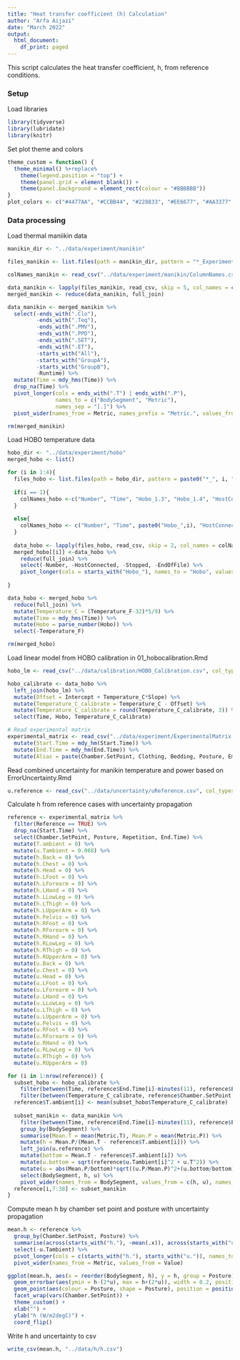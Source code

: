 ```yaml
---
title: "Heat transfer coefficient (h) Calculation"
author: "Arfa Aijazi"
date: "March 2022"
output:
  html_document:
    df_print: paged
---
```

This script calculates the heat transfer coefficient, h, from reference conditions.

### Setup
Load libraries
```r
library(tidyverse)
library(lubridate)
library(knitr)
```

Set plot theme and colors
```r
theme_custom = function() {
  theme_minimal() %+replace%
    theme(legend.position = "top") +
    theme(panel.grid = element_blank()) +
    theme(panel.background = element_rect(colour = "#BBBBBB"))
}
plot_colors <- c("#4477AA", "#CCBB44", "#228833", "#EE6677", "#AA3377", "#66CCEE")
```

### Data processing
Load thermal maniikin data
```r
manikin_dir <- "../data/experiment/manikin"

files_manikin <- list.files(path = manikin_dir, pattern = "*_Experiment.csv", full.names = TRUE)

colNames_manikin <- read_csv("../data/experiment/manikin/ColumnNames.csv", col_names = F, col_types = cols())

data_manikin <- lapply(files_manikin, read_csv, skip = 5, col_names = colNames_manikin$X1, col_types = cols())
merged_manikin <- reduce(data_manikin, full_join)

data_manikin <- merged_manikin %>%
  select(-ends_with(".Clo"), 
         -ends_with(".Teq"), 
         -ends_with(".PMV"), 
         -ends_with(".PPD"), 
         -ends_with(".SET"), 
         -ends_with(".ET"), 
         -starts_with("All"), 
         -starts_with("GroupA"), 
         -starts_with("GroupB"),
         -Runtime) %>%
  mutate(Time = mdy_hms(Time)) %>%
  drop_na(Time) %>%
  pivot_longer(cols = ends_with(".T") | ends_with(".P"),
               names_to = c("BodySegment", "Metric"),
               names_sep = "[.]") %>%
  pivot_wider(names_from = Metric, names_prefix = "Metric.", values_from = value)

rm(merged_manikin) 
```

Load HOBO temperature data
```r
hobo_dir <- "../data/experiment/hobo"
merged_hobo <- list()

for (i in 1:4){
  files_hobo <- list.files(path = hobo_dir, pattern = paste0("*_", i, ".csv"), full.names = TRUE)
  
  if(i == 1){
    colNames_hobo <-c("Number", "Time", "Hobo_1.3", "Hobo_1.4", "HostConnected", "Stopped", "EndOfFile")
  }
  
  else{
    colNames_hobo <- c("Number", "Time", paste0("Hobo_",i), "HostConnected", "Stopped", "EndOfFile")
  }
  
  data_hobo <- lapply(files_hobo, read_csv, skip = 2, col_names = colNames_hobo, col_types = cols(.default = col_double(), Time = col_character(), HostConnected = col_character(), Stopped = col_character(), EndOfFile = col_character()))
  merged_hobo[[i]] <-data_hobo %>%
    reduce(full_join) %>%
    select(-Number, -HostConnected, -Stopped, -EndOfFile) %>%
    pivot_longer(cols = starts_with("Hobo_"), names_to = "Hobo", values_to = "Temperature_F")
  
}

data_hobo <- merged_hobo %>%
  reduce(full_join) %>%
  mutate(Temperature_C = (Temperature_F-32)*5/9) %>%
  mutate(Time = mdy_hms(Time)) %>%
  mutate(Hobo = parse_number(Hobo)) %>%
  select(-Temperature_F)

rm(merged_hobo) 
```

Load linear model from HOBO calibration in 01_hobocalibration.Rmd
```r
hobo_lm <- read_csv("../data/calibration/HOBO_Calibration.csv", col_types = cols())

hobo_calibrate <- data_hobo %>%
  left_join(hobo_lm) %>%
  mutate(Offset = Intercept + Temperature_C*Slope) %>%
  mutate(Temperature_C_calibrate = Temperature_C - Offset) %>%
  mutate(Temperature_C_calibrate = round(Temperature_C_calibrate, 3)) %>%
  select(Time, Hobo, Temperature_C_calibrate)
```

```r
# Read experimental matrix
experimental_matrix <- read_csv("../data/experiment/ExperimentalMatrix.csv", col_types = cols()) %>%
  mutate(Start.Time = mdy_hm(Start.Time)) %>%
  mutate(End.Time = mdy_hm(End.Time)) %>%
  mutate(Alias = paste(Chamber.SetPoint, Clothing, Bedding, Posture, Emergency.Blanket, Bed.Type, PCS, Repetition, sep = "_"))
```

Read combined uncertainty for manikin temperature and power based on ErrorUncertainty.Rmd
```r
u.reference <- read_csv("../data/uncertainty/uReference.csv", col_types = cols())
```

Calculate h from reference cases with uncertainty propagation
```r
reference <- experimental_matrix %>%
  filter(Reference == TRUE) %>%
  drop_na(Start.Time) %>%
  select(Chamber.SetPoint, Posture, Repetition, End.Time) %>%
  mutate(T.ambient = 0) %>%
  mutate(u.Tambient = 0.068) %>%
  mutate(h.Back = 0) %>%
  mutate(h.Chest = 0) %>%
  mutate(h.Head = 0) %>%
  mutate(h.LFoot = 0) %>%
  mutate(h.LForearm = 0) %>%
  mutate(h.LHand = 0) %>%
  mutate(h.LLowLeg = 0) %>%
  mutate(h.LThigh = 0) %>%
  mutate(h.LUpperArm = 0) %>%
  mutate(h.Pelvis = 0) %>%
  mutate(h.RFoot = 0) %>%
  mutate(h.RForearm = 0) %>%
  mutate(h.RHand = 0) %>%
  mutate(h.RLowLeg = 0) %>%
  mutate(h.RThigh = 0) %>%
  mutate(h.RUpperArm = 0) %>%
  mutate(u.Back = 0) %>%
  mutate(u.Chest = 0) %>%
  mutate(u.Head = 0) %>%
  mutate(u.LFoot = 0) %>%
  mutate(u.LForearm = 0) %>%
  mutate(u.LHand = 0) %>%
  mutate(u.LLowLeg = 0) %>%
  mutate(u.LThigh = 0) %>%
  mutate(u.LUpperArm = 0) %>%
  mutate(u.Pelvis = 0) %>%
  mutate(u.RFoot = 0) %>%
  mutate(u.RForearm = 0) %>%
  mutate(u.RHand = 0) %>%
  mutate(u.RLowLeg = 0) %>%
  mutate(u.RThigh = 0) %>%
  mutate(u.RUpperArm = 0)

for (i in 1:nrow(reference)) {
  subset_hobo <- hobo_calibrate %>%
    filter(between(Time, reference$End.Time[i]-minutes(11), reference$End.Time[i]-minutes(1))) %>% # drop last 1 minute and average over the previous 10 minutes
    filter(between(Temperature_C_calibrate, reference$Chamber.SetPoint[i]-1, reference$Chamber.SetPoint[i]+1)) # drop erroneous temperature measurements (measured temperature is more than +/- 1 deg C from chamber set point)
  reference$T.ambient[i] <- mean(subset_hobo$Temperature_C_calibrate)
  
  subset_manikin <- data_manikin %>%
    filter(between(Time, reference$End.Time[i]-minutes(11), reference$End.Time[i]-minutes(1)))  %>%
    group_by(BodySegment) %>%
    summarise(Mean.T = mean(Metric.T), Mean.P = mean(Metric.P)) %>%
    mutate(h = Mean.P/(Mean.T - reference$T.ambient[i])) %>%
    left_join(u.reference) %>%
    mutate(bottom = Mean.T - reference$T.ambient[i]) %>%
    mutate(u.bottom = sqrt(reference$u.Tambient[i]^2 + u.T^2)) %>%
    mutate(u = abs(Mean.P/bottom)*sqrt((u.P/Mean.P)^2+(u.bottom/bottom)^2)) %>%
    select(BodySegment, h, u) %>%
    pivot_wider(names_from = BodySegment, values_from = c(h, u), names_sep = ".")
  reference[i,7:38] <- subset_manikin
}
```

Compute mean h by chamber set point and posture with uncertainty propagation
```r
mean.h <- reference %>%
  group_by(Chamber.SetPoint, Posture) %>%
  summarise(across(starts_with("h."), ~mean(.x)), across(starts_with("u."), ~sqrt(sum(.x^2)))) %>%
  select(-u.Tambient) %>%
  pivot_longer(cols = c(starts_with("h."), starts_with("u.")), names_to = c("Metric", "BodySegment"), names_sep = "[.]", values_to = "Value") %>%
  pivot_wider(names_from = Metric, values_from = Value)
```

```r
ggplot(mean.h, aes(x = reorder(BodySegment, h), y = h, group = Posture)) +
  geom_errorbar(aes(ymin = h-(2*u), max = h+(2*u)), width = 0.2, position = position_dodge(width = 0.9)) +
  geom_point(aes(colour = Posture, shape = Posture), position = position_dodge(width = 0.9)) + 
  facet_wrap(vars(Chamber.SetPoint)) +
  theme_custom() +
  xlab("") +
  ylab("h (W/m2degC)") +
  coord_flip() 
```

Write h and uncertainty to csv
```r
write_csv(mean.h, "../data/h/h.csv")
```


